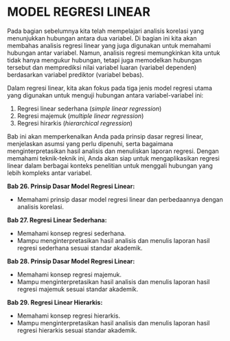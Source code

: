 # MODEL REGRESI LINEAR {#sec-regresi}

Pada bagian sebelumnya kita telah mempelajari analisis korelasi yang menunjukkan hubungan antara dua variabel. Di bagian ini kita akan membahas analisis regresi linear yang juga digunakan untuk memahami hubungan antar variabel. Namun, analisis regresi memungkinkan kita untuk tidak hanya mengukur hubungan, tetapi juga memodelkan hubungan tersebut dan memprediksi nilai variabel luaran (variabel dependen) berdasarkan variabel prediktor (variabel bebas).

Dalam regresi linear, kita akan fokus pada tiga jenis model regresi utama yang digunakan untuk menguji hubungan antara variabel-variabel ini:

1.  Regresi linear sederhana (*simple linear regression*)
2.  Regresi majemuk (*multiple linear regression*)
3.  Regresi hirarkis (*hierarchical regression*)

Bab ini akan memperkenalkan Anda pada prinsip dasar regresi linear, menjelaskan asumsi yang perlu dipenuhi, serta bagaimana menginterpretasikan hasil analisis dan menuliskan laporan regresi. Dengan memahami teknik-teknik ini, Anda akan siap untuk mengaplikasikan regresi linear dalam berbagai konteks penelitian untuk menggali hubungan yang lebih kompleks antar variabel.

::: {.callout-note title="*Tujuan Pembelajaran*"}
**Bab 26. Prinsip Dasar Model Regresi Linear:**

-   Memahami prinsip dasar model regresi linear dan perbedaannya dengan analisis korelasi.

**Bab 27. Regresi Linear Sederhana:**

-   Memahami konsep regresi sederhana.
-   Mampu menginterpretasikan hasil analisis dan menulis laporan hasil regresi sederhana sesuai standar akademik.

**Bab 28. Prinsip Dasar Model Regresi Linear:**

-   Memahami konsep regresi majemuk.
-   Mampu menginterpretasikan hasil analisis dan menulis laporan hasil regresi majemuk sesuai standar akademik.

**Bab 29. Regresi Linear Hierarkis:**

-   Memahami konsep regresi hierarkis.
-   Mampu menginterpretasikan hasil analisis dan menulis laporan hasil regresi hierarkis sesuai standar akademik.
:::
